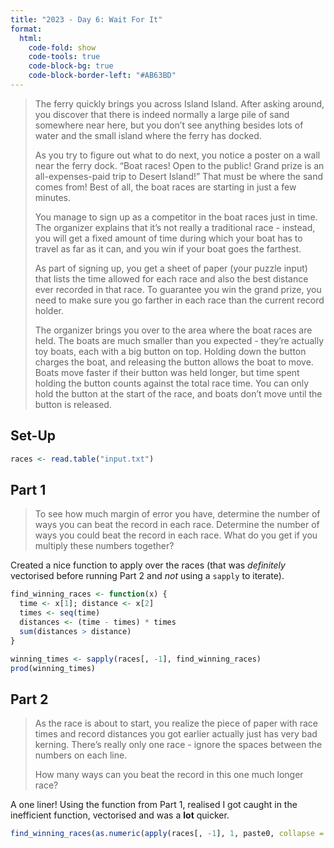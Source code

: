 ```yaml
---
title: "2023 - Day 6: Wait For It"
format:
  html:
    code-fold: show
    code-tools: true
    code-block-bg: true
    code-block-border-left: "#AB63BD"
---
```


> The ferry quickly brings you across Island Island. After asking around, you discover that there is indeed normally a large pile of sand somewhere near here, but you don't see anything besides lots of water and the small island where the ferry has docked.
>
> As you try to figure out what to do next, you notice a poster on a wall near the ferry dock. "Boat races! Open to the public! Grand prize is an all-expenses-paid trip to Desert Island!" That must be where the sand comes from! Best of all, the boat races are starting in just a few minutes.
>
> You manage to sign up as a competitor in the boat races just in time. The organizer explains that it's not really a traditional race - instead, you will get a fixed amount of time during which your boat has to travel as far as it can, and you win if your boat goes the farthest.
>
> As part of signing up, you get a sheet of paper (your puzzle input) that lists the time allowed for each race and also the best distance ever recorded in that race. To guarantee you win the grand prize, you need to make sure you go farther in each race than the current record holder.
>
> The organizer brings you over to the area where the boat races are held. The boats are much smaller than you expected - they're actually toy boats, each with a big button on top. Holding down the button charges the boat, and releasing the button allows the boat to move. Boats move faster if their button was held longer, but time spent holding the button counts against the total race time. You can only hold the button at the start of the race, and boats don't move until the button is released.

## Set-Up

```r
races <- read.table("input.txt")
```

## Part 1

> To see how much margin of error you have, determine the number of ways you can beat the record in each race. Determine the number of ways you could beat the record in each race. What do you get if you multiply these numbers together?

Created a nice function to apply over the races (that was _definitely_ vectorised before running Part 2 and _not_ using a `sapply` to iterate).

```r
find_winning_races <- function(x) {
  time <- x[1]; distance <- x[2]
  times <- seq(time)
  distances <- (time - times) * times
  sum(distances > distance)
}

winning_times <- sapply(races[, -1], find_winning_races)
prod(winning_times)
```

## Part 2

> As the race is about to start, you realize the piece of paper with race times and record distances you got earlier actually just has very bad kerning. There's really only one race - ignore the spaces between the numbers on each line.
>
> How many ways can you beat the record in this one much longer race?

A one liner! Using the function from Part 1, realised I got caught in the inefficient function, vectorised and was a __lot__ quicker.

```r
find_winning_races(as.numeric(apply(races[, -1], 1, paste0, collapse = "")))
```
